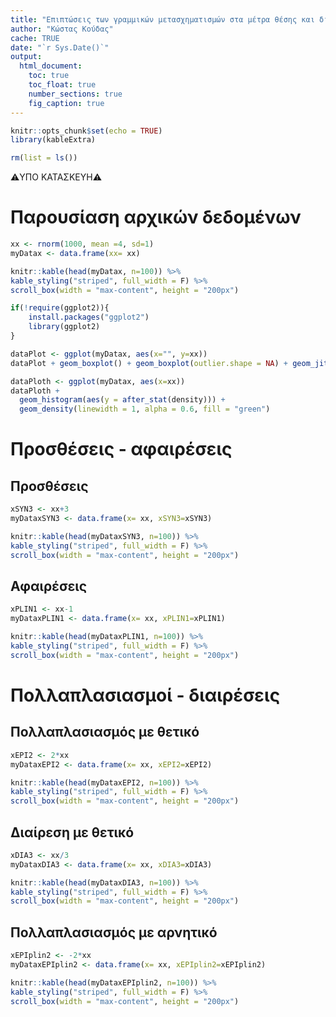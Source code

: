 ```yaml
---
title: "Επιπτώσεις των γραμμικών μετασχηματισμών στα μέτρα θέσης και διασποράς"
author: "Κώστας Κούδας"
cache: TRUE
date: "`r Sys.Date()`"
output:
  html_document:
    toc: true
    toc_float: true
    number_sections: true
    fig_caption: true
---
```


```r
knitr::opts_chunk$set(echo = TRUE)
library(kableExtra)
```



```r
rm(list = ls())
```


<div class="alert-danger">⚠️️ΥΠΟ ΚΑΤΑΣΚΕΥΗ⚠️</div>

# Παρουσίαση αρχικών δεδομένων

```r
xx <- rnorm(1000, mean =4, sd=1)
myDatax <- data.frame(xx= xx)
```


```r
knitr::kable(head(myDatax, n=100)) %>%
kable_styling("striped", full_width = F) %>%
scroll_box(width = "max-content", height = "200px")
```


```r
if(!require(ggplot2)){
    install.packages("ggplot2")
    library(ggplot2)
}
```


```r
dataPlot <- ggplot(myDatax, aes(x="", y=xx))
dataPlot + geom_boxplot() + geom_boxplot(outlier.shape = NA) + geom_jitter(shape=16, size=1,position=position_jitter(0.2))
```

```r
dataPloth <- ggplot(myDatax, aes(x=xx))
dataPloth +
  geom_histogram(aes(y = after_stat(density))) +
  geom_density(linewidth = 1, alpha = 0.6, fill = "green")
```

# Προσθέσεις - αφαιρέσεις  {.tabset .tabset-fade .tabset-pills}

## Προσθέσεις

```r
xSYN3 <- xx+3
myDataxSYN3 <- data.frame(x= xx, xSYN3=xSYN3)
```


```r
knitr::kable(head(myDataxSYN3, n=100)) %>%
kable_styling("striped", full_width = F) %>%
scroll_box(width = "max-content", height = "200px")
```



## Αφαιρέσεις

```r
xPLIN1 <- xx-1
myDataxPLIN1 <- data.frame(x= xx, xPLIN1=xPLIN1)
```


```r
knitr::kable(head(myDataxPLIN1, n=100)) %>%
kable_styling("striped", full_width = F) %>%
scroll_box(width = "max-content", height = "200px")
```


# Πολλαπλασιασμοί - διαιρέσεις  {.tabset .tabset-fade .tabset-pills}

## Πολλαπλασιασμός με θετικό

```r
xEPI2 <- 2*xx
myDataxEPI2 <- data.frame(x= xx, xEPI2=xEPI2)
```


```r
knitr::kable(head(myDataxEPI2, n=100)) %>%
kable_styling("striped", full_width = F) %>%
scroll_box(width = "max-content", height = "200px")
```



## Διαίρεση με θετικό

```r
xDIA3 <- xx/3
myDataxDIA3 <- data.frame(x= xx, xDIA3=xDIA3)
```


```r
knitr::kable(head(myDataxDIA3, n=100)) %>%
kable_styling("striped", full_width = F) %>%
scroll_box(width = "max-content", height = "200px")
```


## Πολλαπλασιασμός με αρνητικό


```r
xEPIplin2 <- -2*xx
myDataxEPIplin2 <- data.frame(x= xx, xEPIplin2=xEPIplin2)
```


```r
knitr::kable(head(myDataxEPIplin2, n=100)) %>%
kable_styling("striped", full_width = F) %>%
scroll_box(width = "max-content", height = "200px")
```






